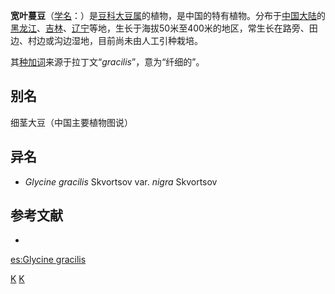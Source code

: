 {{Speciesbox
| genus = Glycine
| species = gracilis
| authority = Skvortsov, 1927
}}

'''宽叶蔓豆'''（[[学名|学名]]：{{lang|la|''Glycine gracilis''}}）是[[豆科|豆科]][[大豆属|大豆属]]的植物，是中国的特有植物。分布于[[中国大陆|中国大陆]]的[[黑龙江|黑龙江]]、[[吉林|吉林]]、[[辽宁|辽宁]]等地，生长于海拔50米至400米的地区，常生长在路旁、田边、村边或沟边湿地，目前尚未由人工引种栽培。

其[[种加词|种加词]]来源于拉丁文“''gracilis''”，意为“纤细的”。

== 别名 ==
细茎大豆（中国主要植物图说）

== 异名 ==
* ''Glycine gracilis'' Skvortsov var. ''nigra'' Skvortsov

== 参考文献 ==
<div class="references-small">
* {{cite web| url =http://www.bioinfo.cn/db05/KmzwSpecies.php?action=view&id=16177| title =宽叶蔓豆| work =《中国高等植物数据库全库》| publisher =中国科学院微生物研究所| author =昆明植物研究所| accessdate =2009-02-25| deadurl =yes| archiveurl =https://web.archive.org/web/20160305043349/http://www.bioinfo.cn/db05/KmzwSpecies.php?action=view&id=16177| archivedate =2016-03-05}}
</div>
{{Taxonbar|from=Q10951371}}

[[Category:大豆属|K]]
[[Category:1927年描述的植物|K]]

[[es:Glycine_gracilis|es:Glycine gracilis]]